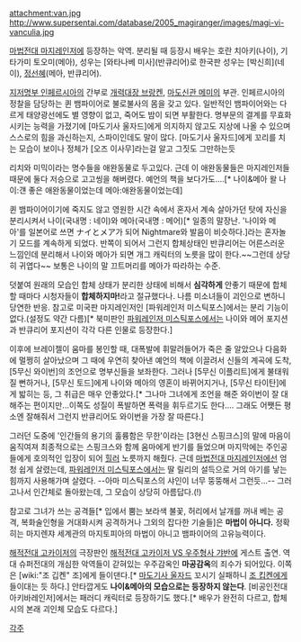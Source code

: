 attachment:van.jpg
http://www.supersentai.com/database/2005_magiranger/images/magi-vi-vanculia.jpg

[[마법전대 마지레인저]]에 등장하는 악역. 분리될 때 등장시 배우는 호란 치아키(나이), 기타가미 토오미(메아), 성우는 [와타나베 미사](반큐리어)로 한국판 성우는 [박신희](네이), [[정선혜]](메아, 반큐리어).

[[지저명부 인페르시아]]의 간부로 [[개력대장 브랑켄]], [[마도신관 메미]]의 부관. 인페르시아의 정찰을 담당하는 퀸 뱀파이어로 불로불사의 몸을 갖고 있다. 일반적인 뱀파이어와는 다르게 태양광선에도 별 영향이 없고, 죽어도 밤이 되면 부활한다. 명부문의 결계를 무효화시키는 능력을 가졌기에 [마도기사 울자드]에게 의지하지 않고도 지상에 나올 수 있으며 스스로의 힘을 과신하는지, 스파이인데도 말이 많다. [마도기사 울자드]에게 꼬리를 치는 모습이 보이나 정체가 [오즈 이사무]라는걸 알고 그짓도 그만하는듯

리치와 미믹이라는 명수들을 애완동물로 두고있다. 근데 이 애완동물들은 마지레인저들 때문에 둘다 저승으로 고고씽을 해버렸다. 예언의 책을 보다가도....[* 나이&메아 왈 나이:걘 좋은 애완동물이었는데 메아:애완동물이었는데]

퀸 뱀파이어이기에 죽지도 않고 영원한 시간 속에서 혼자서 계속 살아가던 탓에 자신을 분리시켜서 나이(국내명 : 네이)와 메아(국내명 : 메어)[* 일종의 말장난. '나이와 메아'를 일본어로 쓰면 ナイとメア가 되어 Nightmare와 발음이 비슷하다.]라는 혼자놀기 모드를 계속하게 되었다. 반쪽이 되어서 그런지 합체상태인 반큐리어는 어른스러운 느낌인데 분리해서 나이와 메아가 되면 개그 캐릭터의 노릇을 많이 한다.~~그런데 상당히 귀엽다~~ 보통은 나이의 말 끄트머리를 메아가 따라하는 수준.

덧붙여 원래의 모습인 합체 상태가 분리한 상태에 비해서 '''심각하게''' 안좋기 때문에 합체할 때마다 시청자들이 '''합체하지마!'''라고 절규했다나. 나름 미소녀들이 괴인으로 변하니 당연한 반응. 참고로 미국판 마지레인저인 [파워레인저 미스틱포스]에서는 분리 기능이 없다.(설정도 약간 다름)[* 북미판인 [[파워레인저 미스틱포스]]에서는 나이와 메어 포지션과 반큐리어 포지션이 각각 다른 인물로 등장한다.]

이후에 브레이젤이 움마를 봉인할 때, 대폭발에 휘말려들어가 죽은 줄 알았으나 다음화에 멀쩡히 살아났으며 그 때에 우연히 찾아낸 예언의 책에 이끌려서 신들의 계곡에 도착, [5무신 와이번]의 조언으로 명부신들을 보좌한다. 그러나 [5무신 이플리트]에게 불태워질 뻔하거나, [5무신 토드]에게 나이와 메아의 영혼이 바뀌어지거나, [5무신 타이탄]에게 밟히는 등, 그 취급은 매우 안좋았다.[* 그나마 그녀에게 조언을 해준 와이번이 잘 대해주는 편이지만...이쪽도 성질이 폭발하면 폭력을 휘두르기도 한다.... 그래도 어쨋든 평소엔 잘해줘서 그런지 반큐리어도 와이번을 가장 잘 따른다.]

그러던 도중에 '인간들의 용기의 훌륭함은 무한'이라는 [3현신 스핑크스]의 말에 마음이 움직여져 최종적으로는 스핑크스와 함께 움마에게 반기를 들었으며 마지막에는 주인공들에게 호의적인 입장이 되어 [[힐러]] 노릇까지 해줬다. 근데 [[마법전대 마지레인저]]에선 엄청 쉽게 살렸는데, [[파워레인저 미스틱포스]]에서는 딸 릴리의 설득으로 거의 아기를 낳는 힘까지 사용해가며 살렸다. --아마 미스틱포스의 샤인이 너무 뚱뚱해서 그런듯...-- 그러고나서 인간체로 돌아왔는데, 그 모습이 상당히 아름답다.(!)

참고로 그녀가 쓰는 공격들[* 입에서 뿜는 보라색 불꽃, 허리에서 날개를 꺼내 베는 공격, 복화술인형을 거대화시켜 공격하거나 그외의 잡다한 기술들]은 '''마법이 아니다.''' 정확히는 마지렌쟈 세계관의 마지토피아의 마법이 아니고 뱀파이어의 고유능력이다.

[[해적전대 고카이저]]의 극장판인 [[해적전대 고카이저 VS 우주형사 갸반]]에 게스트 출연. 역대 슈퍼전대의 개심한 악역들이 갇혀있는 우주감옥인 '''마공감옥'''의 죄수가 되어있다. 이쪽은 [wiki:"조 깁켄" 조]에게 들이댄다.[* [[마도기사 울자드]] 꼬시기 실패하니 [[조 킵켄]]에게 들이대는 듯 하다.] 안타깝게도 '''나이&메아의 모습으로는 등장하지 않는다'''. [비공인전대 아키바레인저]에서는 패러디 캐릭터로 등장하기도 했다.[* 배우가 완전히 다르고, 합체 시의 본래 괴인체 모습도 다르다.]


[[각주]]

